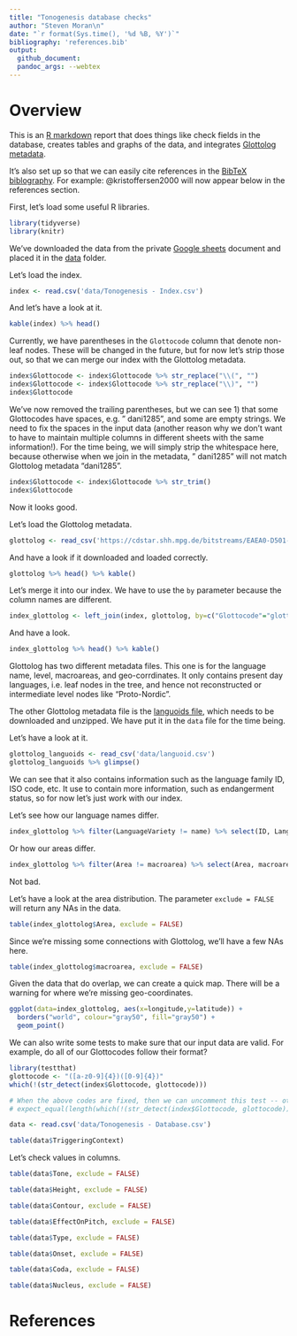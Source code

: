 ```yaml
---
title: "Tonogenesis database checks"
author: "Steven Moran\n"
date: "`r format(Sys.time(), '%d %B, %Y')`"
bibliography: 'references.bib'
output:
  github_document:
  pandoc_args: --webtex
---
```


# Overview

This is an [R markdown](https://rmarkdown.rstudio.com/) report that does things like check fields in the database, creates tables and graphs of the data, and integrates [Glottolog metadata](https://glottolog.org/meta/downloads).

It's also set up so that we can easily cite references in the [BibTeX biblography](referencs.bib). For example: @kristoffersen2000 will now appear below in the references section.

First, let's load some useful R libraries.

```r
library(tidyverse)
library(knitr)
```

We've downloaded the data from the private [Google sheets](https://docs.google.com/spreadsheets/d/1qkmyyNiTWilIxG6bZRDJ8eUef8ox7N_Q7seKCV0WGRo/edit#gid=0) document and placed it in the [data](data) folder.

Let's load the index.

```r
index <- read.csv('data/Tonogenesis - Index.csv')
```

And let's have a look at it.

```r
kable(index) %>% head()
```

Currently, we have parentheses in the `Glottocode` column that denote non-leaf nodes. These will be changed in the future, but for now let's strip those out, so that we can merge our index with the Glottolog metadata.

```r
index$Glottocode <- index$Glottocode %>% str_replace("\\(", "")
index$Glottocode <- index$Glottocode %>% str_replace("\\)", "")
index$Glottocode
```

We've now removed the trailing parentheses, but we can see 1) that some Glottocodes have spaces, e.g. " dani1285", and some are empty strings. We need to fix the spaces in the input data (another reason why we don't want to have to maintain multiple columns in different sheets with the same information!). For the time being, we will simply strip the whitespace here, because otherwise when we join in the metadata, " dani1285" will not match Glottolog metadata "dani1285".

```r
index$Glottocode <- index$Glottocode %>% str_trim()
index$Glottocode
```

Now it looks good.

Let's load the Glottolog metadata.

```r
glottolog <- read_csv('https://cdstar.shh.mpg.de/bitstreams/EAEA0-D501-DBB8-65C4-0/languages_and_dialects_geo.csv')
```

And have a look if it downloaded and loaded correctly.

```r
glottolog %>% head() %>% kable()
```

Let's merge it into our index. We have to use the `by` parameter because the column names are different.

```r
index_glottolog <- left_join(index, glottolog, by=c("Glottocode"="glottocode"))
```

And have a look.

```r
index_glottolog %>% head() %>% kable()
```

Glottolog has two different metadata files. This one is for the language name, level, macroareas, and geo-corrdinates. It only contains present day languages, i.e. leaf nodes in the tree, and hence not reconstructed or intermediate level nodes like "Proto-Nordic".

The other Glottolog metadata file is the [languoids file](https://cdstar.shh.mpg.de/bitstreams/EAEA0-D501-DBB8-65C4-0/glottolog_languoid.csv.zip), which needs to be downloaded and unzipped. We have put it in the `data` file for the time being.

Let's have a look at it.

```r
glottolog_languoids <- read_csv('data/languoid.csv')
glottolog_languoids %>% glimpse()
```

We can see that it also contains information such as the language family ID, ISO code, etc. It use to contain more information, such as endangerment status, so for now let's just work with our index.

Let's see how our language names differ.

```r
index_glottolog %>% filter(LanguageVariety != name) %>% select(ID, LanguageVariety, name) %>% kable()
```

Or how our areas differ.

```r
index_glottolog %>% filter(Area != macroarea) %>% select(Area, macroarea) %>% distinct() %>% kable()
```

Not bad.

Let's have a look at the area distribution. The parameter `exclude = FALSE` will return any NAs in the data.

```r
table(index_glottolog$Area, exclude = FALSE)
```

Since we're missing some connections with Glottolog, we'll have a few NAs here.

```r
table(index_glottolog$macroarea, exclude = FALSE)
```

Given the data that do overlap, we can create a quick map. There will be a warning for where we're missing geo-coordinates.

```r
ggplot(data=index_glottolog, aes(x=longitude,y=latitude)) + 
  borders("world", colour="gray50", fill="gray50") + 
  geom_point()
```

We can also write some tests to make sure that our input data are valid. For example, do all of our Glottocodes follow their format?

```r
library(testthat)
glottocode <- "([a-z0-9]{4})([0-9]{4})"
which(!(str_detect(index$Glottocode, glottocode)))

# When the above codes are fixed, then we can uncomment this test -- otherwise the code fails here.
# expect_equal(length(which(!(str_detect(index$Glottocode, glottocode)))), 0)
```

```r
data <- read.csv('data/Tonogenesis - Database.csv')
```

```r
table(data$TriggeringContext)
```

Let's check values in columns.

```r
table(data$Tone, exclude = FALSE)
```

```r
table(data$Height, exclude = FALSE)
```

```r
table(data$Contour, exclude = FALSE)
```

```r
table(data$EffectOnPitch, exclude = FALSE)
```
```r
table(data$Type, exclude = FALSE)
```
```r
table(data$Onset, exclude = FALSE)
```

```r
table(data$Coda, exclude = FALSE)
```

```r
table(data$Nucleus, exclude = FALSE)
```
# References
